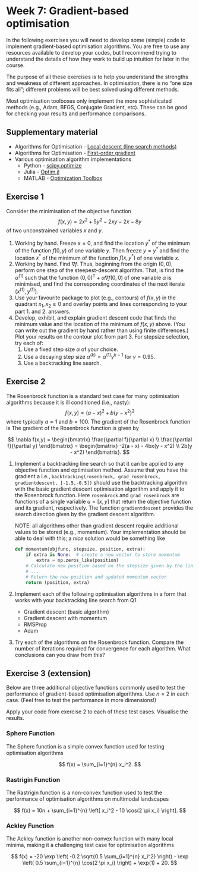 # Week 7: Gradient-based optimisation

In the following exercises you will need to develop some (simple) code to implement gradient-based optimisation algorithms. You are free to use any resources available to develop your codes, but I recommend trying to understand the details of how they work to build up intuition for later in the course.

The purpose of all these exercises is to help you understand the strengths and weakness of different approaches. In optimisation, there is no "one size fits all"; different problems will be best solved using different methods.

Most optimisation toolboxes only implement the more sophisticated methods (e.g., Adam, BFGS, Conjugate Gradient, etc). These can be good for checking your results and performance comparisons.

## Supplementary material

- Algorithms for Optimisation - [Local descent (line search methods)](https://algorithmsbook.com/optimization/files/chapter-4.pdf)
- Algorithms for Optimisation - [First-order gradient](https://algorithmsbook.com/optimization/files/chapter-5.pdf)
- Various optimisation algorithm implementations
  - Python - [scipy.optimize](https://docs.scipy.org/doc/scipy/reference/optimize.html)
  - Julia - [Optim.jl](https://julianlsolvers.github.io/Optim.jl/stable/)
  - MATLAB - [Optimization Toolbox](https://uk.mathworks.com/help/optim/)

## Exercise 1

Consider the minimisation of the objective function
$$
    f(x,y)=2x^2+5y^2-2xy -2x-8y
$$
of two unconstrained variables $x$ and $y$.

1. Working by hand. Freeze $x=0$, and find the location $y^*$ of the minimum of the function $f(0,y)$ of one variable $y$. Then freeze $y=y^*$ and find the location $x^*$ of the minimum of the function $f(x,y^*)$ of one variable $x$.
2. Working by hand. Find $\nabla f$. Thus, beginning from the origin $(0,0)$, perform one step of the steepest-descent algorithm. That, is find the $\alpha^{(1)}$ such that the function $(0,0)^\mathrm{T}+\alpha\nabla f(0,0)$ of one variable $\alpha$ is minimised, and find the corresponding coordinates of the next iterate $(x^{(1)},y^{(1)})$.
3. Use your favourite package to plot (e.g., contours) of $f(x,y)$ in the quadrant $x_1,x_2\geq0$ and overlay points and lines corresponding to your part 1. and 2. answers. 
4. Develop, exhibit, and explain gradient descent code that finds the minimum value and the location of the minimum of $f(x,y)$ above. (You can write out the gradient by hand rather than using finite differences.) Plot your results on the contour plot from part 3. For stepsize selection, try each of:
   1. Use a fixed step size $\alpha$ of your choice.
   2. Use a decaying step size $\alpha^{(k)} = \alpha^{(1)}\gamma^{k-1}$ for $\gamma=0.95$.
   3. Use a backtracking line search.

## Exercise 2

The Rosenbrock function is a standard test case for many optimisation algorithms because it is ill conditioned (i.e., nasty):
$$
    f(x,y) = (a - x)^2 + b(y - x^2)^2
$$
where typically $a = 1$ and $b = 100$. The gradient of the Rosenbrock function is
The gradient of the Rosenbrock function is given by

$$
\nabla f(x,y) = 
\begin{bmatrix}
\frac{\partial f}{\partial x} \\
\frac{\partial f}{\partial y}
\end{bmatrix}
=
\begin{bmatrix}
-2(a - x) - 4bx(y - x^2) \\
2b(y - x^2)
\end{bmatrix}.
$$

1. Implement a backtracking line search so that it can be applied to any objective function and optimisation method. Assume that you have the gradient  a I.e., `backtracking(rosenbrock, grad_rosenbrock, gradientdescent, [-1.5,-0.5])` should use the backtracking algorithm with the basic gradient descent optimisation algorithm and apply it to the Rosenbrock function. Here `rosenbrock` and `grad_rosenbrock` are functions of a single variable $u=[x,y]$ that return the objective function and its gradient, respectively. The function `gradientdescent` provides the search direction given by the gradient descent algorithm.
   
   NOTE: all algorithms other than gradient descent require additional values to be stored (e.g., momentum). Your implementation should be able to deal with this; a _nice_ solution would be something like

   ```python
   def momentum(objfunc, stepsize, position, extra):
       if extra is None:  # create a new vector to store momentum
           extra = np.zeros_like(position)
       # Calculate new position based on the stepsize given by the line search
       # ...
       # Return the new position and updated momentum vector
       return (position, extra)
   ```
2. Implement each of the following optimisation algorithms in a form that works with your backtracking line search from Q1.
   - Gradient descent (basic algorithm)
   - Gradient descent with momentum
   - RMSProp
   - Adam
3. Try each of the algorithms on the Rosenbrock function. Compare the number of iterations required for convergence for each algorithm. What conclusions can you draw from this?

## Exercise 3 (extension)

Below are three additional objective functions commonly used to test the performance of gradient-based optimisation algorithms. Use $n=2$ in each case. (Feel free to test the performance in more dimensions!)

Apply your code from exercise 2 to each of these test cases. Visualise the results.

### Sphere Function

The Sphere function is a simple convex function used for testing optimisation algorithms

$$
f(x) = \sum_{i=1}^{n} x_i^2.
$$

### Rastrigin Function

The Rastrigin function is a non-convex function used to test the performance of optimisation algorithms on multimodal landscapes

$$
f(x) = 10n + \sum_{i=1}^{n} \left[ x_i^2 - 10 \cos(2 \pi x_i) \right].
$$

### Ackley Function

The Ackley function is another non-convex function with many local minima, making it a challenging test case for optimisation algorithms

$$
f(x) = -20 \exp \left( -0.2 \sqrt{0.5 \sum_{i=1}^{n} x_i^2} \right) - \exp \left( 0.5 \sum_{i=1}^{n} \cos(2 \pi x_i) \right) + \exp(1) + 20.
$$

